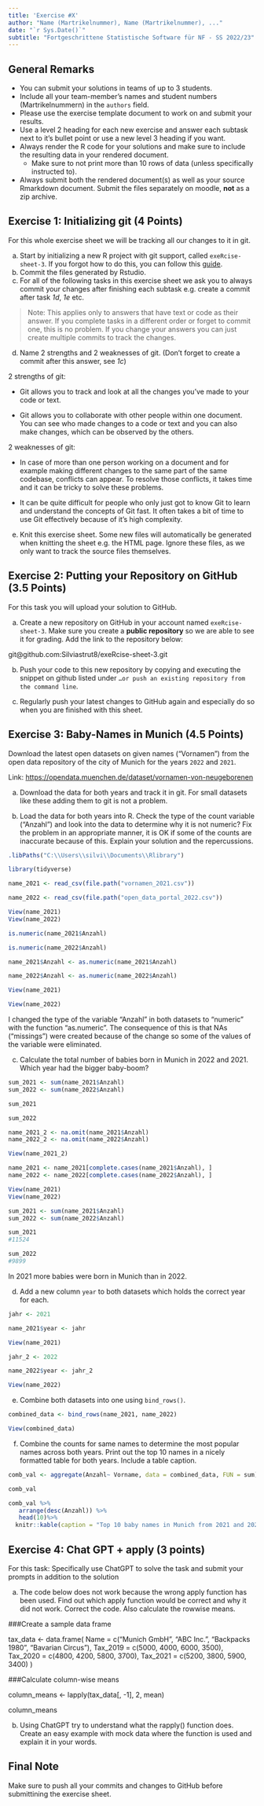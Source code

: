 ```yaml
---
title: 'Exercise #X'
author: "Name (Martrikelnummer), Name (Martrikelnummer), ..."
date: "`r Sys.Date()`"
subtitle: "Fortgeschrittene Statistische Software für NF - SS 2022/23"
---
```


## General Remarks

-   You can submit your solutions in teams of up to 3 students.
-   Include all your team-member's names and student numbers
    (Martrikelnummern) in the `authors` field.
-   Please use the exercise template document to work on and submit your
    results.
-   Use a level 2 heading for each new exercise and answer each subtask
    next to it's bullet point or use a new level 3 heading if you want.
-   Always render the R code for your solutions and make sure to include
    the resulting data in your rendered document.
    -   Make sure to not print more than 10 rows of data (unless
        specifically instructed to).
-   Always submit both the rendered document(s) as well as your source
    Rmarkdown document. Submit the files separately on moodle, **not**
    as a zip archive.

## Exercise 1: Initializing git (4 Points)

For this whole exercise sheet we will be tracking all our changes to it
in git.

a)  Start by initializing a new R project with git support, called
    `exeRcise-sheet-3`. If you forgot how to do this, you can follow
    this
    [guide](https://malikaihle.github.io/Introduction-RStudio-Git-GitHub/rstudio_project.html).
b)  Commit the files generated by Rstudio.
c)  For all of the following tasks in this exercise sheet we ask you to
    always commit your changes after finishing each subtask e.g. create
    a commit after task *1d*, *1e* etc.

> Note: This applies only to answers that have text or code as their
> answer. If you complete tasks in a different order or forget to commit
> one, this is no problem. If you change your answers you can just
> create multiple commits to track the changes.

d)  Name 2 strengths and 2 weaknesses of git. (Don't forget to create a
    commit after this answer, see *1c*)
    
2 strengths of git:

- Git allows you to track and look at all the changes you've made to your code or text.

- Git allows you to collaborate with other people within one document. You can see who made changes to a code or text and you can also make changes, which can be observed by the others.


2 weaknesses of git:

- In case of more than one person working on a document and for example making different changes to the same part of the same codebase, conflicts can appear. To resolve those conflicts, it takes time and it can be tricky to solve these problems. 

- It can be quite difficult for people who only just got to know Git to learn and understand the concepts of Git fast. It often takes a bit of time to use Git effectively because of it's high complexity.


e)  Knit this exercise sheet. Some new files will automatically be
    generated when knitting the sheet e.g. the HTML page. Ignore these
    files, as we only want to track the source files themselves.

## Exercise 2: Putting your Repository on GitHub (3.5 Points)

For this task you will upload your solution to GitHub.

a)  Create a new repository on GitHub in your account named
    `exeRcise-sheet-3`. Make sure you create a **public repository** so
    we are able to see it for grading. Add the link to the repository
    below:
    
git@github.com:Silviastrut8/exeRcise-sheet-3.git

b)  Push your code to this new repository by copying and executing the
    snippet on github listed under
    `…or push an existing repository from the command line`.

c)  Regularly push your latest changes to GitHub again and especially do
    so when you are finished with this sheet.

## Exercise 3: Baby-Names in Munich (4.5 Points)

Download the latest open datasets on given names ("Vornamen") from the
open data repository of the city of Munich for the years `2022` and
`2021`.

Link: <https://opendata.muenchen.de/dataset/vornamen-von-neugeborenen>

a)  Download the data for both years and track it in git. For small
    datasets like these adding them to git is not a problem.

b)  Load the data for both years into R. Check the type of the count
    variable ("Anzahl") and look into the data to determine why it is
    not numeric? Fix the problem in an appropriate manner, it is OK if
    some of the counts are inaccurate because of this. Explain your
    solution and the repercussions.
    
```r
.libPaths("C:\\Users\\silvi\\Documents\\Rlibrary")
```

```r
library(tidyverse)
```

  
```r
name_2021 <- read_csv(file.path("vornamen_2021.csv"))
```

```r
name_2022 <- read_csv(file.path("open_data_portal_2022.csv"))
```

```r
View(name_2021)
View(name_2022)
```

```r
is.numeric(name_2021$Anzahl)
```
```r
is.numeric(name_2022$Anzahl)
```
```r
name_2021$Anzahl <- as.numeric(name_2021$Anzahl)
```
```r
name_2022$Anzahl <- as.numeric(name_2022$Anzahl)
```
```r
View(name_2021)

View(name_2022)
```

I changed the type of the variable "Anzahl" in both datasets to "numeric" with the function "as.numeric". The consequence of this is that NAs ("missings") were created because of the change so some of the values of the variable were eliminated. 


c)  Calculate the total number of babies born in Munich in 2022
    and 2021. Which year had the bigger baby-boom?


```r
sum_2021 <- sum(name_2021$Anzahl)
sum_2022 <- sum(name_2022$Anzahl)
```

```r
sum_2021
```
```r
sum_2022
```
```r
name_2021_2 <- na.omit(name_2021$Anzahl)
name_2022_2 <- na.omit(name_2022$Anzahl)
```

```r
View(name_2021_2)
```

```r
name_2021 <- name_2021[complete.cases(name_2021$Anzahl), ]
name_2022 <- name_2022[complete.cases(name_2022$Anzahl), ]
```

```r
View(name_2021)
View(name_2022)
```

```r
sum_2021 <- sum(name_2021$Anzahl)
sum_2022 <- sum(name_2022$Anzahl)

sum_2021
#11524

sum_2022
#9899
```
In 2021 more babies were born in Munich than in 2022.


d)  Add a new column `year` to both datasets which holds the correct
    year for each.
    
```r
jahr <- 2021

name_2021$year <- jahr

View(name_2021)
```

```r
jahr_2 <- 2022

name_2022$year <- jahr_2

View(name_2022)
```

e)  Combine both datasets into one using `bind_rows()`.

```r
combined_data <- bind_rows(name_2021, name_2022)

View(combined_data)
```


f)  Combine the counts for same names to determine the most popular
    names across both years. Print out the top 10 names in a nicely
    formatted table for both years. Include a table caption.
    
```r
comb_val <- aggregate(Anzahl~ Vorname, data = combined_data, FUN = sum)

comb_val
```

```r
comb_val %>%
   arrange(desc(Anzahl)) %>%
   head(10)%>%
  knitr::kable(caption = "Top 10 baby names in Munich from 2021 and 2022 combined")
```


## Exercise 4: Chat GPT + apply (3 points)

For this task: Specifically use ChatGPT to solve the task and submit
your prompts in addition to the solution

a)  The code below does not work because the wrong apply function has
    been used. Find out which apply function would be correct and why it
    did not work. Correct the code. Also calculate the rowwise means.

###Create a sample data frame

tax_data \<- data.frame( Name = c("Munich GmbH", "ABC Inc.", "Backpacks
1980", "Bavarian Circus"), Tax_2019 = c(5000, 4000, 6000, 3500),
Tax_2020 = c(4800, 4200, 5800, 3700), Tax_2021 = c(5200, 3800, 5900,
3400) )

###Calculate column-wise means

column_means \<- lapply(tax_data\[, -1\], 2, mean)

column_means

b)  Using ChatGPT try to understand what the rapply() function does.
    Create an easy example with mock data where the function is used and
    explain it in your words.

## Final Note

Make sure to push all your commits and changes to GitHub before
submittining the exercise sheet.
